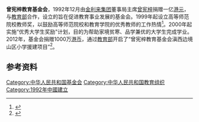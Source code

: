 {{Multiple issues|
{{Copypaste|time=2021-02-09T11:44:06+00:00}}
{{Refimprove|time=2021-02-09T11:44:06+00:00}}
}}
{{Infobox organization
|name = 曾宪梓教育基金会
|original_name = <!-- 原始名称，如果该组织名称非中文，而上一个参数写的是中文时，用来补充说明 -->
|image = 
|image_border = <!-- 另一个图片，用于分隔上一个参数中图片和下面各项参数 -->
|size = <!-- 图片宽度，默认值：200px -->
|border = <!-- 图片边框，yes为有，默认为无 -->
|caption = <!-- 图片标题 -->
|map = <!-- 地图图片 -->
|msize = <!-- 地图宽度，默认值：250px -->
|mcaption = <!-- 地图标题 -->
|abbreviation = <!-- 简称 -->
|motto = <!-- 组织宣言 -->
|formation = 1992年12月
|founder = [[曾宪梓|曾宪梓]]
|extinction = <!-- 解散时间 -->
|type = [[非营利性组织|非营利性组织]]
|status = [[基金会|基金会]]
|purpose = 振兴中华，培育英才
|headquarters = 
|location = <!-- 组织所在地 -->
|region_served = <!-- 服务区域 -->
|membership = <!-- 會員數 -->
|language = [[汉语|汉语]]
|leader_title = 理事长
|leader_name = [[曾智明|曾智明]]<ref>{{cite web |title=曾宪梓教育基金会2020年度颁奖大会在北大举行 |url=http://pkunews.pku.edu.cn/pub/pkunews/xwzh/37c496de378d43a8beb0e0fc3544d90b.htm |website=北京大学新闻网 |accessdate=2020-12-26 |archive-date=2021-02-09 |archive-url=https://web.archive.org/web/20210209094731/http://pkunews.pku.edu.cn/pub/pkunews/xwzh/37c496de378d43a8beb0e0fc3544d90b.htm |dead-url=no }}</ref>
|leader_title2 = 秘书长
|leader_name2 = [[李宇宁|李宇宁]]
|main_organ = 理事会
|parent_organization = <!-- 上级组织 -->
|affiliations = <!-- 附属或分支组织 -->
|num_staff = <!-- 雇员人数 -->
|num_volunteers = <!-- 志愿者人数 -->
|budget = <!-- 预算 -->
|website = 
|remarks = <!-- 注释 -->
}}
'''曾宪梓教育基金会'''，1992年12月由[[金利来集团|金利来集团]]董事局主席[[曾宪梓|曾宪梓]]捐赠一亿[[港元|港元]]，与[[中华人民共和国教育部|教育部]]合作，设立的旨在促进教育事业发展的基金会。1999年起设立高等师范院校教师奖，以鼓励高等师范院校和教育学院的优秀教师的工作热情<ref>{{cite web |title=曾宪梓教育基金简介 |url=http://old.moe.gov.cn//publicfiles/business/htmlfiles/moe/moe_255/200408/1195.html |access-date=2021-02-09 |archive-date=2021-02-15 |archive-url=https://web.archive.org/web/20210215005809/http://old.moe.gov.cn//publicfiles/business/htmlfiles/moe/moe_255/200408/1195.html |dead-url=no }}</ref>。2000年起实施“优秀大学生奖励"计划，目的为帮助家境贫寒、品学兼优的大学生完成学业。2012年，基金会捐赠1000万[[港币|港币]]，通过[[中华人民共和国教育部|教育部]]开启了“曾宪梓教育基金会滇西边境山区小学援建项目”<ref>{{cite web |title=曾宪梓教育基金会简介 |url=http://xszz.bnu.edu.cn/docs/20160923100920648019.pdf |access-date=2021-02-09 |archive-date=2021-02-15 |archive-url=https://web.archive.org/web/20210215011127/http://xszz.bnu.edu.cn/docs/20160923100920648019.pdf |dead-url=no }}</ref>。

== 参考资料 ==
{{Reflist}}


{{Authority control}}
{{DEFAULTSORT:Zeng曾}}
[[Category:中华人民共和国基金会|Category:中华人民共和国基金会]]
[[Category:中华人民共和国教育组织|Category:中华人民共和国教育组织]]
[[Category:1992年中國建立|Category:1992年中國建立]]